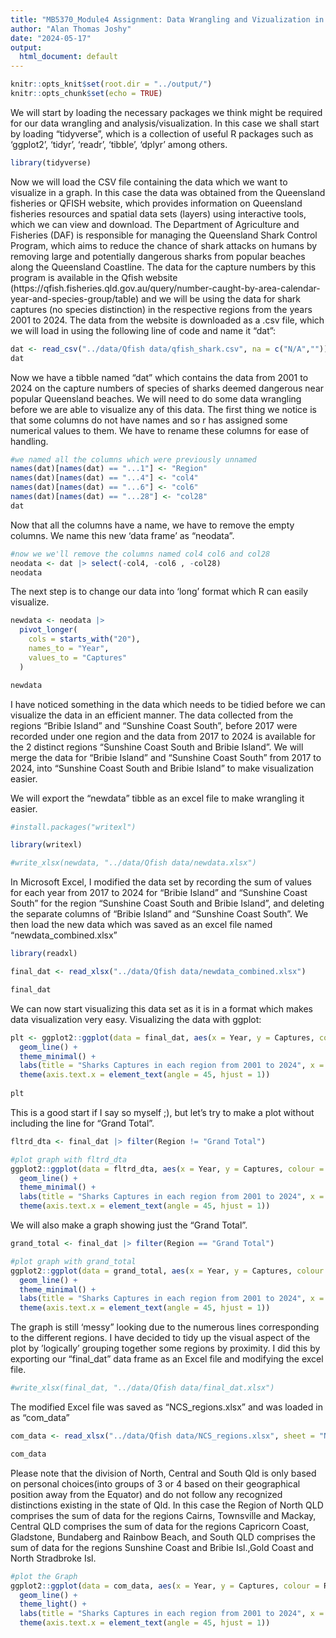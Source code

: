 ```yaml
---
title: "MB5370_Module4 Assignment: Data Wrangling and Vizualization in R"
author: "Alan Thomas Joshy"
date: "2024-05-17"
output:
  html_document: default
---
```


```r
knitr::opts_knit$set(root.dir = "../output/")
knitr::opts_chunk$set(echo = TRUE)
```

We will start by loading the necessary packages we think might be required for our data wrangling and analysis/visualization. In this case we shall start by loading "tidyverse", which is a collection of useful R packages such as 'ggplot2', 'tidyr', 'readr', 'tibble', 'dplyr' among others. 

```r
library(tidyverse)
```

Now we will load the CSV file containing the data which we want to visualize in a graph. In this case the data was obtained from the Queensland fisheries or QFISH website, which provides information on Queensland fisheries resources and spatial data sets (layers) using interactive tools, which we can view and download. 
The Department of Agriculture and Fisheries (DAF) is responsible for managing the Queensland Shark Control Program, which aims to reduce the chance of shark attacks on humans by removing large and potentially dangerous sharks from popular beaches along the Queensland Coastline.
The data for the capture numbers by this program is available in the Qfish website (https://qfish.fisheries.qld.gov.au/query/number-caught-by-area-calendar-year-and-species-group/table) and we will be using the data for shark captures (no species distinction) in the respective regions from the years 2001 to 2024.
The data from the website is downloaded as a .csv file, which we will load in using the following line of code and name it "dat": 

```r
dat <- read_csv("../data/Qfish data/qfish_shark.csv", na = c("N/A",""))
dat
```

Now we have a tibble named "dat" which contains the data from 2001 to 2024 on the capture numbers of species of sharks deemed dangerous near popular Queensland beaches. We will need to do some data wrangling before we are able to visualize any of this data.
The first thing we notice is that some columns do not have names and so r has assigned some numerical values to them. We have to rename these columns for ease of handling. 

```r
#we named all the columns which were previously unnamed
names(dat)[names(dat) == "...1"] <- "Region"
names(dat)[names(dat) == "...4"] <- "col4"
names(dat)[names(dat) == "...6"] <- "col6"
names(dat)[names(dat) == "...28"] <- "col28"
dat
```

Now that all the columns have a name, we have to remove the empty columns. We name this new 'data frame' as "neodata".

```r
#now we we'll remove the columns named col4 col6 and col28
neodata <- dat |> select(-col4, -col6 , -col28)
neodata
```

The next step is to change our data into 'long' format which R can easily visualize.

```r
newdata <- neodata |>
  pivot_longer(
    cols = starts_with("20"),
    names_to = "Year",
    values_to = "Captures"
  )

newdata
```

I have noticed something in the data which needs to be tidied before we can visualize the data in an efficient manner.
The data collected from the regions "Bribie Island" and "Sunshine Coast South", before 2017 were recorded under one region and the data from 2017 to 2024 is available for the 2 distinct regions "Sunshine Coast South and Bribie Island". We will merge the data for "Bribie Island" and "Sunshine Coast South" from 2017 to 2024, into "Sunshine Coast South and Bribie Island" to make visualization easier. 


We will export the "newdata" tibble as an excel file to make wrangling it easier.

```r
#install.packages("writexl")

library(writexl)

#write_xlsx(newdata, "../data/Qfish data/newdata.xlsx")
```

In Microsoft Excel, I modified the data set by recording the sum of values for each year from 2017 to 2024 for "Bribie Island" and "Sunshine Coast South" for the region "Sunshine Coast South and Bribie Island", and deleting the separate columns of "Bribie Island" and "Sunshine Coast South".
We then load the new data which was saved as an excel file named "newdata_combined.xlsx"

```r

library(readxl)

final_dat <- read_xlsx("../data/Qfish data/newdata_combined.xlsx")

final_dat
```

We can now start visualizing this data set as it is in a format which makes data visualization very easy.
Visualizing the data with ggplot:

```r
plt <- ggplot2::ggplot(data = final_dat, aes(x = Year, y = Captures, colour = Region, group = Region)) +
  geom_line() +
  theme_minimal() +
  labs(title = "Sharks Captures in each region from 2001 to 2024", x = "Year", Y = "Captures") +
  theme(axis.text.x = element_text(angle = 45, hjust = 1))
 
plt
```

This is a good start if I say so myself ;), but let's try to make a plot without including the line for "Grand Total".

```r
fltrd_dta <- final_dat |> filter(Region != "Grand Total")

#plot graph with fltrd_dta
ggplot2::ggplot(data = fltrd_dta, aes(x = Year, y = Captures, colour = Region, group = Region)) +
  geom_line() +
  theme_minimal() +
  labs(title = "Sharks Captures in each region from 2001 to 2024", x = "Year", Y = "Captures") +
  theme(axis.text.x = element_text(angle = 45, hjust = 1))

```

We will also make a graph showing just the "Grand Total".

```r
grand_total <- final_dat |> filter(Region == "Grand Total")

#plot graph with grand_total
ggplot2::ggplot(data = grand_total, aes(x = Year, y = Captures, colour = Region, group = Region)) +
  geom_line() +
  theme_minimal() +
  labs(title = "Sharks Captures in each region from 2001 to 2024", x = "Year", Y = "Captures") +
  theme(axis.text.x = element_text(angle = 45, hjust = 1))
```

 The graph is still 'messy" looking due to the numerous lines corresponding to the different regions.
 I have decided to tidy up the visual aspect of the plot by 'logically' grouping together some regions by proximity. I did this by exporting our "final_dat" data frame as an Excel file and modifying the excel file.
 
```r
#write_xlsx(final_dat, "../data/Qfish data/final_dat.xlsx")
```

The modified Excel file was saved as "NCS_regions.xlsx" and was loaded in as "com_data"

```r
com_data <- read_xlsx("../data/Qfish data/NCS_regions.xlsx", sheet = "NCS_regions")

com_data
```

Please note that the division of North, Central and South Qld is only based on personal choices(into groups of 3 or 4 based on their geographical position away from the Equator) and do not follow any recognized distinctions existing in the state of Qld. In this case the Region of North QLD comprises the sum of data for the regions Cairns, Townsville and Mackay, Central QLD comprises the sum of data for the regions Capricorn Coast, Gladstone, Bundaberg and Rainbow Beach, and South QLD comprises the sum of data for the regions Sunshine Coast and Bribie Isl.,Gold Coast and North Stradbroke Isl.

```r
#plot the Graph
ggplot2::ggplot(data = com_data, aes(x = Year, y = Captures, colour = Region, group = Region)) +
  geom_line() +
  theme_light() +
  labs(title = "Sharks Captures in each region from 2001 to 2024", x = "Year", Y = "Captures") +
  theme(axis.text.x = element_text(angle = 45, hjust = 1))
```



